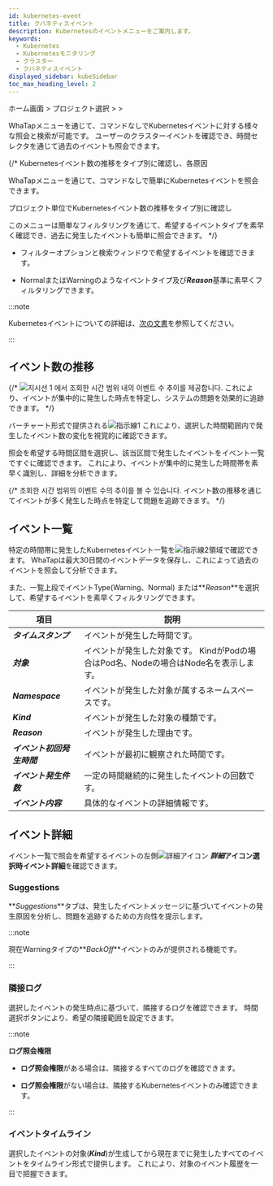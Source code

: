 ```yaml
---
id: kubernetes-event
title: クバネティスイベント
description: Kubernetesのイベントメニューをご案内します。
keywords:
  - Kubernetes
  - Kubernetesモニタリング
  - クラスター
  - クバネティスイベント
displayed_sidebar: kubeSidebar
toc_max_heading_level: 2
---
```


ホーム画面 &gt; プロジェクト選択 &gt; <Cmdname sid="side_cluster" className="uitext" /> &gt; <Cmdname sid="side_kubeEventList" className="uitext" />

WhaTap<Cmdname sid="side_kubeEventList" className="uitext" />メニューを通じて、コマンドなしでKubernetesイベントに対する様々な照会と検索が可能です。 ユーザーのクラスターイベントを確認でき、時間セレクタを通じて過去のイベントも照会できます。 

{/* 
Kubernetesイベント数の推移をタイプ別に確認し、各原因

WhaTap<Cmdname sid="side_kubeEventList" className="uitext" />メニューを通じて、コマンドなしで簡単にKubernetesイベントを照会できます。 

プロジェクト単位でKubernetesイベント数の推移をタイプ別に確認し 

このメニューは簡単なフィルタリングを通じて、希望するイベントタイプを素早く確認でき、過去に発生したイベントも簡単に照会できます。 */}

<ImgLang img='k8s-kuber-event.png' desc='クーバーネティスイベント'/>

- フィルターオプションと検索ウィンドウで希望するイベントを確認できます。 

- <span class='k8s-normal'>Normal</span>または<span class='slow'>Warning</span>のようなイベントタイプ及び***Reason***基準に素早くフィルタリングできます。

:::note 

Kubernetesイベントについての詳細は、[次の文書](https://kubernetes.io/docs/reference/kubernetes-api/cluster-resources/event-v1/#Event)を参照してください。 

:::

## イベント数の推移

{/* ![지시선 1](/img/number-01.png) <Cmdname sid="TTL06683" className="uitext" />에서 조회한 시간 범위 내의 이벤트 수 추이를 제공합니다. これにより、イベントが集中的に発生した時点を特定し、システムの問題を効果的に追跡できます。 */}

バーチャート形式で提供される![指示線1](/img/number-01.png) <Cmdname sid="TTL06683" className="uitext" />これにより、選択した時間範囲内で発生したイベント数の変化を視覚的に確認できます。 

照会を希望する時間区間を選択し、該当区間で発生したイベントをイベント一覧ですぐに確認できます。 これにより、イベントが集中的に発生した時間帯を素早く識別し、詳細を分析できます。

{/* 조회한 시간 범위의 이벤트 수의 추이를 볼 수 있습니다. イベント数の推移を通じてイベントが多く発生した時点を特定して問題を追跡できます。 */}

## イベント一覧

特定の時間帯に発生したKubernetesイベント一覧を![指示線2](/img/number-02.png)領域で確認できます。 WhaTapは最大30日間のイベントデータを保存し、これによって過去のイベントを照会して分析できます。 

また、一覧上段でイベントType(<span class='slow'>Warning</span>、<span class='k8s-normal'>Normal</span>) または**_Reason_**を選択して、希望するイベントを素早くフィルタリングできます。

| 項目               | 説明                                                   |
| ---------------- | ---------------------------------------------------- |
| **_タイムスタンプ_**    | イベントが発生した時間です。                                       |
| **_対象_**         | イベントが発生した対象です。 KindがPodの場合はPod名、Nodeの場合はNode名を表示します。 |
| **_Namespace_**  | イベントが発生した対象が属するネームスペースです。                            |
| **_Kind_**       | イベントが発生した対象の種類です。                                    |
| **_Reason_**     | イベントが発生した理由です。                                       |
| **_イベント初回発生時間_** | イベントが最初に観察された時間です。                                   |
| **_イベント発生件数_**   | 一定の時間継続的に発生したイベントの回数です。                              |
| **_イベント内容_**     | 具体的なイベントの詳細情報です。                                     |

## イベント詳細

イベント一覧で照会を希望するイベントの左側![詳細アイコン](/img/ico-detail-view.svg) **_詳細_**アイコン選択時**イベント詳細**を確認できます。 

<ImgLang img='k8s-kuber-event-details.png' desc='クーバーネティスイベント詳細'/>

### Suggestions

**_Suggestions_**タブは、発生したイベントメッセージに基づいてイベントの発生原因を分析し、問題を追跡するための方向性を提示します。

:::note 

現在<span class='slow'>Warning</span>タイプの**_BackOff_**イベントのみが提供される機能です。 

:::

### 隣接ログ

選択したイベントの発生時点に基づいて、隣接するログを確認できます。 時間選択ボタンにより、希望の隣接範囲を設定できます。

:::note 

**ログ照会権限**

- **ログ照会権限**がある場合は、隣接するすべてのログを確認できます。

- **ログ照会権限**がない場合は、隣接するKubernetesイベントのみ確認できます。

:::

### イベントタイムライン

選択したイベントの対象(**_Kind_**)が生成してから現在までに発生したすべてのイベントをタイムライン形式で提供します。 これにより、対象のイベント履歴を一目で把握できます。
